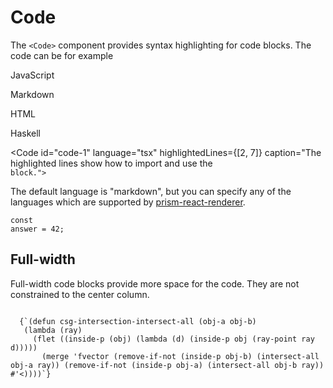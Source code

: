 
# Code

The `<Code>` component provides syntax highlighting for code blocks. The code can be for example

<Sample variant="toggle" language="javascript">JavaScript</Sample>

<Sample variant="toggle" language="markdown">Markdown</Sample>

<Sample variant="toggle" language="html">HTML</Sample>

<Sample variant="toggle" language="haskell">Haskell</Sample>

<Code id="code-1" language="tsx" highlightedLines={[2, 7]} caption="The highlighted lines show how to import and use the <Code> block.">
  <Sample variant="basic" as="source" />
</Code>

The default language is "markdown", but you can specify any of the languages
which are supported by [prism-react-renderer](https://github.com/FormidableLabs/prism-react-renderer).

<Code language="javascript" caption="The Hitchhiker's Guide to the Galaxy">const answer = 42;</Code>

## Full-width

Full-width code blocks provide more space for the code. They are not constrained to the center column.

<Code language="javascript" fullWidth>
  {`(defun csg-intersection-intersect-all (obj-a obj-b)
   (lambda (ray)
     (flet ((inside-p (obj) (lambda (d) (inside-p obj (ray-point ray d)))))
       (merge 'fvector (remove-if-not (inside-p obj-b) (intersect-all obj-a ray)) (remove-if-not (inside-p obj-a) (intersect-all obj-b ray)) #'<))))`}
</Code>
